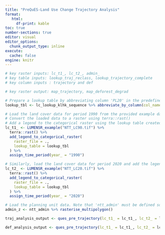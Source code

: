 ```yaml
---
title: "PreQuES-Land Use Change Trajectory Analysis"
format: 
   html:
     df-print: kable
toc: true
number-sections: true
editor: visual
editor_options: 
  chunk_output_type: inline
execute:
  cache: false
engine: knitr
---
```

```r
# key raster inputs: lc_t1_, lc_t2_, admin_
# key table inputs: lookup_traj_reclass, lookup_trajectory_complete
# key column inputs : trajectory and def

# key raster output: map_trajectory, map_deforest_degrad
```


```r
# Prepare a lookup table by abbreviating column 'PL20' in the predefined table 'lc_lookup_klhk_sequence'
lookup_tbl <- lc_lookup_klhk_sequence %>% abbreviate_by_column(col_names = "PL20")

# Load the land cover data for period 1990 from the provided example data set in LUMENSR package
# Convert the loaded data to a raster using terra::rast()
# Add a legend to the categorical raster using the lookup table created earlier
lc_t1_ <- LUMENSR_example("NTT_LC90.tif") %>%
  terra::rast() %>%
  add_legend_to_categorical_raster(
    raster_file = .,
    lookup_table = lookup_tbl
  ) %>% 
  assign_time_period(year_ = "1990")

# Similarly, load the land cover data for period 2020 and add the legend
lc_t2_ <- LUMENSR_example("NTT_LC20.tif") %>%
  terra::rast() %>%
  add_legend_to_categorical_raster(
    raster_file = .,
    lookup_table = lookup_tbl
  ) %>% 
  assign_time_period(year_ = "2020")

# Load the planning unit data. Note that 'ntt_admin' must be defined somewhere earlier in the code.
admin_z <- ntt_admin %>% rasterise_multipolygon()
```


```r
traj_analysis_output <- ques_pre_trajectory(lc_t1_ = lc_t1_, lc_t2_ = lc_t2_, admin_ = admin_z, lookup_traj_reclass = lookup_traj_reclass, lookup_trajectory_complete = lookup_trajectory_complete, trajectory_column_name = "trajectory", convert_to_Ha = TRUE)
```

```r
def_analysis_output <- ques_pre_trajectory(lc_t1_ = lc_t1_, lc_t2_ = lc_t2_, admin_ = admin_z, lookup_traj_reclass = lookup_traj_reclass, lookup_trajectory_complete = lookup_trajectory_complete, trajectory_column_name = "def", convert_to_Ha = TRUE)
```
